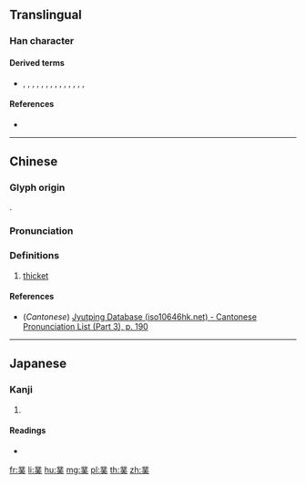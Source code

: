 {{character info/new}}
{{also|業|美}}
==Translingual==

===Han character===
{{Han char|rn=140|rad=艸|as=08|sn=14|four=|canj=TCTO|ids=⿳业䒑夫}}

====Derived terms====
* {{l|mul|噗}}, {{l|mul|蹼}}, {{l|mul|樸}}, {{l|mul|幞}}, {{l|mul|撲}}, {{l|mul|醭}}, {{l|mul|墣}}, {{l|mul|轐}}, {{l|mul|獛}}, {{l|mul|僕}}, {{l|mul|𠔯}}, {{l|mul|璞}}, {{l|mul|瞨}}, {{l|mul|穙}}, {{l|mul|鏷}}

====References====
* {{Han ref|kx=1037.220|dkj=31164|hdz=10030.090|uh=83D0|ud=33744}}

----

==Chinese==
{{zh-forms}}

===Glyph origin===
{{Han etym}}
{{Han compound|丵|廾|c1=s|c2=p|ls=psc}}.

===Pronunciation===
{{zh-pron
|m=pú
|c=duk6
|mc=y
|oc=y
|ma=
|cat=n
}}

===Definitions===
{{zh-hanzi}}

# [[thicket]]

====References====
*(''Cantonese'') [http://www.iso10646hk.net/jp/document/download.jsp Jyutping Database (iso10646hk.net) - Cantonese Pronunciation List (Part 3), p. 190]

----

==Japanese==

===Kanji===
{{ja-kanji|grade=|rs=艸08}}

# {{defn|lang=ja|sort=艸08}}

====Readings====
* {{ja-readings|on=[[ほく]] (hoku), [[ぼく]] (boku) < [[げふ]] (gefu)|kun=[[わずらわしい]] (wazurawashii)|nanori=}}

[[fr:菐]]
[[li:菐]]
[[hu:菐]]
[[mg:菐]]
[[pl:菐]]
[[th:菐]]
[[zh:菐]]